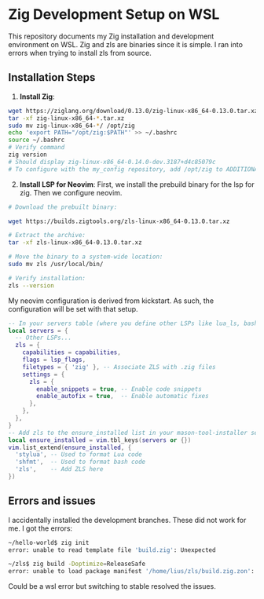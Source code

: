 # Zig Development Setup on WSL

This repository documents my Zig installation and development environment on WSL.
Zig and zls are binaries since it is simple. I ran into errors when trying to install zls from source.

## Installation Steps

1. **Install Zig**:
```bash
wget https://ziglang.org/download/0.13.0/zig-linux-x86_64-0.13.0.tar.xz
tar -xf zig-linux-x86_64-*.tar.xz
sudo mv zig-linux-x86_64-*/ /opt/zig
echo 'export PATH="/opt/zig:$PATH"' >> ~/.bashrc
source ~/.bashrc
# Verify command
zig version
# Should display zig-linux-x86_64-0.14.0-dev.3187+d4c85079c
# To configure with the my_config repository, add /opt/zig to ADDITIONAL_PATHS variable.
```

2. **Install LSP for Neovim**:
First, we install the prebuild binary for the lsp for zig. Then we configure neovim.
```bash
# Download the prebuilt binary:

wget https://builds.zigtools.org/zls-linux-x86_64-0.13.0.tar.xz

# Extract the archive:
tar -xf zls-linux-x86_64-0.13.0.tar.xz

# Move the binary to a system-wide location:
sudo mv zls /usr/local/bin/

# Verify installation:
zls --version
```

My neovim configuration is derived from kickstart. As such, the configuration will be set with that setup.
```lua
-- In your servers table (where you define other LSPs like lua_ls, bashls, etc.), add the following configuration for ZLS:
local servers = {
  -- Other LSPs...
  zls = {
    capabilities = capabilities,
    flags = lsp_flags,
    filetypes = { 'zig' }, -- Associate ZLS with .zig files
    settings = {
      zls = {
        enable_snippets = true, -- Enable code snippets
        enable_autofix = true,  -- Enable automatic fixes
      },
    },
  },
}
-- Add zls to the ensure_installed list in your mason-tool-installer setup
local ensure_installed = vim.tbl_keys(servers or {})
vim.list_extend(ensure_installed, {
  'stylua', -- Used to format Lua code
  'shfmt',  -- Used to format bash code
  'zls',    -- Add ZLS here
})
```

## Errors and issues
I accidentally installed the development branches. These did not work for me. I got the errors:

```bash
~/hello-world$ zig init
error: unable to read template file 'build.zig': Unexpected

~/zls$ zig build -Doptimize=ReleaseSafe
error: unable to load package manifest '/home/lius/zls/build.zig.zon': Unexpected
```

Could be a wsl error but switching to stable resolved the issues.
